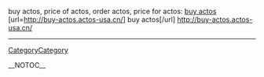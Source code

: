 buy actos, price of actos, order actos, price for actos: <a href=http://buy-actos.actos-usa.cn/ > buy actos </a> [url=http://buy-actos.actos-usa.cn/] buy actos[/url] http://buy-actos.actos-usa.cn/
----
[[CategoryCategory]]

__NOTOC__